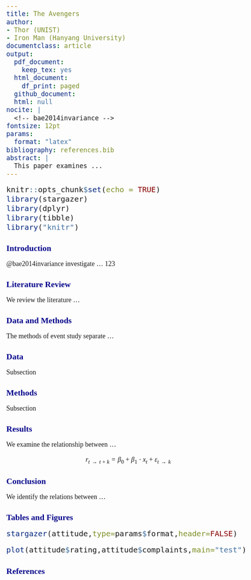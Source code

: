 ```yaml
---
title: The Avengers
author:
- Thor (UNIST)
- Iron Man (Hanyang University)
documentclass: article
output:
  pdf_document:
    keep_tex: yes
  html_document:
    df_print: paged
  github_document:
  html: null
nocite: |
  <!-- bae2014invariance -->
fontsize: 12pt
params:
  format: "latex"
bibliography: references.bib
abstract: |
  This paper examines ...
---
```


<style type="text/css">

body{ /* Normal  */
      font-size: 18px;
      font-family: "Times New Roman", Times, serif;
  }
td {  /* Table  */
  font-size: 20px;
}
h1.title {
  font-size: 24px;
  color: DarkBlue;
}
h1 { /* Header 1 */
  font-size: 22px;
  color: DarkBlue;
}
h2 { /* Header 2 */
    font-size: 22px;
  color: DarkBlue;
}
h3 { /* Header 3 */
  font-size: 22px;
  font-family: "Times New Roman", Times, serif;
  color: DarkBlue;
}
code.r{ /* Code block */
    font-size: 20px;
}
pre { /* Code block - determines code spacing between lines */
    font-size: 20px;
}
</style>

```r
knitr::opts_chunk$set(echo = TRUE)
library(stargazer)
library(dplyr)
library(tibble)
library("knitr")
```


\setlength{\parindent}{1cm}

# Introduction

@bae2014invariance investigate ... 123

# Literature Review

We review the literature ... 

# Data and Methods

The methods of event study separate ...

## Data

Subsection

## Methods

Subsection

\begin{center}
<Insert Table 1>
\end{center}

# Results 

We examine the relationship between ...

$$ r_{t \rightarrow t+k}= \beta_0 + \beta_1 \cdot x_t +\varepsilon_{t \rightarrow k} $$

# Conclusion

We identify the relations between ...

\newpage

# Tables and Figures


```r
stargazer(attitude,type=params$format,header=FALSE)
```

\newpage

```r
plot(attitude$rating,attitude$complaints,main="test")
```

\newpage

# References

